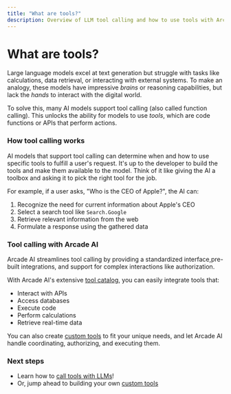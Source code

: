 ```yaml
---
title: "What are tools?"
description: Overview of LLM tool calling and how to use tools with Arcade AI
---
```


# What are tools?

Large language models excel at text generation but struggle with tasks like calculations, data retrieval, or interacting with external systems. To make an analogy, these models have impressive _brains_ or reasoning capabilities, but lack the _hands_ to interact with the digital world.

To solve this, many AI models support tool calling (also called function calling). This unlocks the ability for models to use _tools_, which are code functions or APIs that perform actions.

### How tool calling works

AI models that support tool calling can determine when and how to use specific tools to fulfill a user's request. It's up to the developer to build the tools and make them available to the model. Think of it like giving the AI a toolbox and asking it to pick the right tool for the job.

For example, if a user asks, "Who is the CEO of Apple?", the AI can:

1. Recognize the need for current information about Apple's CEO
2. Select a search tool like `Search.Google`
3. Retrieve relevant information from the web
4. Formulate a response using the gathered data

### Tool calling with Arcade AI

Arcade AI streamlines tool calling by providing a standardized interface,pre-built integrations, and support for complex interactions like authorization.

With Arcade AI's extensive [tool catalog](/integrations#toolkits), you can easily integrate tools that:

- Interact with APIs
- Access databases
- Execute code
- Perform calculations
- Retrieve real-time data

You can also create [custom tools](/home/build-tools/create-a-toolkit) to fit your unique needs, and let Arcade AI handle coordinating, authorizing, and executing them.

### Next steps

- Learn how to [call tools with LLMs](/home/use-tools/call-tools-with-llms)!
- Or, jump ahead to building your own [custom tools](/home/build-tools/create-a-toolkit)
